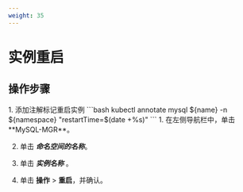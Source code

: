 ```yaml
---
weight: 35
---
```

# 实例重启

## 操作步骤
<Tabs>
<Tab label="CTL">
1. 添加注解标记重启实例
```bash
kubectl annotate mysql ${name} -n ${namespace} "restartTime=$(date +%s)"
```
</Tab>

<Tab label="Web Console">
1. 在左侧导航栏中，单击 **MySQL-MGR**。

2. 单击 ***命名空间的名称***。

2. 单击 ***实例名称*** 。

3. 单击 **操作** > **重启**，并确认。
</Tab>
</Tabs>
